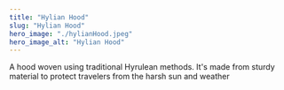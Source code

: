 ```yaml
---
title: "Hylian Hood"
slug: "Hylian Hood"
hero_image: "./hylianHood.jpeg"
hero_image_alt: "Hylian Hood"
---
```


A hood woven using traditional Hyrulean methods. It's made from sturdy material to protect travelers from the harsh sun and weather